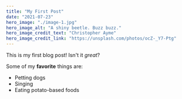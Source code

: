 ```yaml
---
title: "My First Post"
date: "2021-07-23"
hero_image: "./image-1.jpg"
hero_image_alt: "A shiny beetle. Buzz buzz."
hero_image_credit_text: "Christopher Ayme"
hero_image_credit_link: "https://unsplash.com/photos/ocZ-_Y7-Ptg"
---
```


This is my first blog post! Isn't it *great*?

Some of my **favorite** things are:

* Petting dogs
* Singing
* Eating potato-based foods